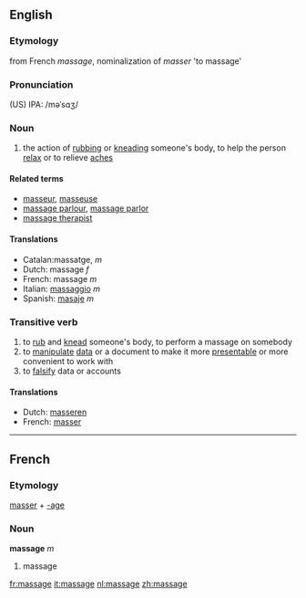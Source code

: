 ==English==
===Etymology===
from French ''massage'', nominalization of ''masser'' 'to massage'
===Pronunciation===
(US) IPA: /məˈsɑʒ/
===Noun===
{{wikipedia}}
{{en-noun-reg}}
#the action of [[rub]]bing or [[knead]]ing someone's body, to help the person [[relax]] or to relieve [[ache]]s

====Related terms====
*[[masseur]], [[masseuse]]
*[[massage parlour]], [[massage parlor]]
*[[massage therapist]]

====Translations====
*Catalan:massatge, ''m''
*Dutch: massage ''f''
*French: massage ''m''
*Italian: [[massaggio]] ''m''
*Spanish: [[masaje]] ''m''

===Transitive verb===
{{en-infl-reg-other-e|massag|e|}}

#to [[rub]] and [[knead]] someone's body, to perform a massage on somebody
#to [[manipulate]] [[data]] or a document to make it more [[presentable]] or more convenient to work with
#to [[falsify]] data or accounts

====Translations====
*Dutch: [[masseren]]
*French: [[masser]]

----
==French==
===Etymology===
[[masser]] + [[-age]]

===Noun===
'''massage''' ''m''

# massage

[[fr:massage]]
[[it:massage]]
[[nl:massage]]
[[zh:massage]]